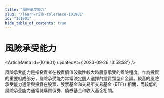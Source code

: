 ```yaml
---
title: "風險承受能力"
slug: "/learn/risk-tolerance-101901"
id: "101901"
hide_table_of_contents: true
---
```



# 風險承受能力

<ArticleMeta id={101901} updatedAt={'2023-09-26 13:58:58'} />
<div className='border-solid border-b border-t-0 my-4 border-[var(--ifm-color-gray-300)]' />

風險承受能力是指投資者在投資價值波動性較大時願意承受的風險程度。作為投資的重要組成部分，風險承受能力常常決定個人選擇的投資類型和金額。較高的風險承受能力通常與投資在股票、股票基金和交易所交易基金 (ETFs) 相關，而較低的風險承受能力通常與購買債券、債券基金和收入基金相關。
